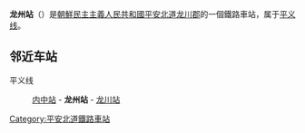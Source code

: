 {{朝鮮半島車站資訊
|公司色 = red
|文字色 = 
|站名 = 龙州站
|圖片 = 
|pxl = 
|圖片說明 =
|前一站 = [[内中站|内中]]
|前一站距離 = 5.8
|後一站距離 = 5.1
|後一站 = [[龙川站_(平安北道)|龙川]]
|諺文 = 룡주역
|朝鮮漢字 = 龍州驛
|文觀部式 =Ryongju-yeok
|馬-賴式 = Ryongju-yŏk
|副站名 = 
|車站編號 = 
|停站路線數 = 
|所屬公司 = [[朝鮮民主主義人民共和國铁道省|朝鮮民主主義人民共和國铁道省]]
|所屬路線 = [[平义线|平义线]]
|距離 = 204.7
|起點站 = [[平壤站|平壤]]
|所在地 =[[平安北道|平安北道]][[龙川郡_(北朝鲜)|龙川郡]]
|車站構造 = 地面车站
|月台配置 = 
|啟用年月日 =
|廢站年月日 = 
|上下車人次 = 
|統計年度 = 
|轉車 = 
|備註 = 
|全寬備註 = 
}}

'''龙州站'''（{{kor|名=北|諺=룡주역|漢=龍州驛|羅=Ryongju yŏk|f=y}}）是[[朝鮮民主主義人民共和國|朝鮮民主主義人民共和國]][[平安北道|平安北道]][[龙川郡|龙川郡]]的一個鐵路車站，属于[[平义线|平义线]]。

==邻近车站==
平义线
:[[内中站|内中站]] - '''龙州站''' - [[龙川站_(平安北道)|龙川站]]

{{朝鲜铁路小作品}}
{{平义线}}
[[Category:平安北道鐵路車站|Category:平安北道鐵路車站]]